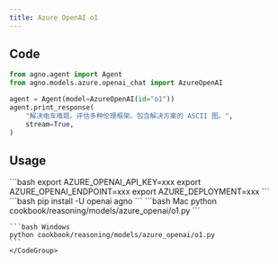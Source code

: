 ```yaml
---
title: Azure OpenAI o1
---
```


## Code

```python cookbook/reasoning/models/azure_openai/o1.py
from agno.agent import Agent
from agno.models.azure.openai_chat import AzureOpenAI

agent = Agent(model=AzureOpenAI(id="o1"))
agent.print_response(
    "解决电车难题。评估多种伦理框架。包含解决方案的 ASCII 图。",
    stream=True,
)
```

## Usage

<Steps>
  <Snippet file="create-venv-step.mdx" />

  <Step title="设置你的 API 密钥">
    ```bash
    export AZURE_OPENAI_API_KEY=xxx
    export AZURE_OPENAI_ENDPOINT=xxx
    export AZURE_DEPLOYMENT=xxx
    ```
  </Step>

  <Step title="安装库">
    ```bash
    pip install -U openai agno
    ```
  </Step>

  <Step title="运行 Agent">
    <CodeGroup>
    ```bash Mac
    python cookbook/reasoning/models/azure_openai/o1.py
    ```

    ```bash Windows
    python cookbook/reasoning/models/azure_openai/o1.py
    ```
    </CodeGroup>
  </Step>
</Steps>